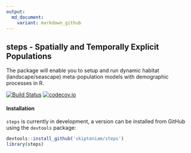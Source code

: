 ```yaml
---
output:
  md_document:
    variant: markdown_github
---
```


## steps - Spatially and Temporally Explicit Populations

The package will enable you to setup and run dynamic habitat (landscape/seascape) meta-population models with demographic processes in R. 

[![Build Status](https://travis-ci.org/skiptoniam/dhmpr.svg?branch=master)](https://travis-ci.org/skiptoniam/dhmpr.svg?branch=master)
[![codecov.io](https://codecov.io/github/skiptoniam/dhmpr/coverage.svg?branch=master)](https://codecov.io/github/skiptoniam/dhmpr?branch=master)

#### Installation

`steps` is currently in development, a version can be installed from GitHub using the `devtools` package: 

```r
devtools::install_github('skiptoniam/steps')
library(steps)
```
